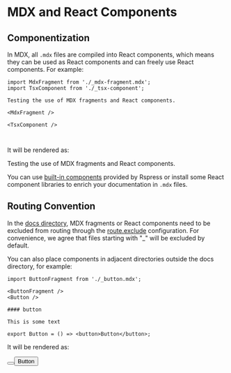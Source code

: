 # MDX and React Components

## Componentization

In MDX, all `.mdx` files are compiled into React components, which means they can be used as React components and can freely use React components. For example:


<Tabs>
<Tab label="docs/index.mdx">

```mdx
import MdxFragment from './_mdx-fragment.mdx';
import TsxComponent from './_tsx-component';

Testing the use of MDX fragments and React components.

<MdxFragment />

<TsxComponent />
```

</Tab>

<Tab label="docs/_mdx-fragment.mdx">

```mdx file="./_mdx-fragment.mdx"

```

</Tab>

<Tab label="docs/_tsx-component.tsx">

```tsx file="./_tsx-component.tsx"

```

</Tab>

</Tabs>

It will be rendered as:


<div style={{ border: '1px solid #ddd', padding: '10px' }}>
Testing the use of MDX fragments and React components.

<MdxFragment />

<TsxComponent />
</div>

You can use [built-in components](/guide/default-theme/components) provided by Rspress or install some React component libraries to enrich your documentation in `.mdx` files.

## Routing Convention

In the [docs directory](/api/config/config-basic#root), MDX fragments or React components need to be excluded from routing through the [route.exclude](/api/config/config-basic#routeexclude) configuration. For convenience, we agree that files starting with "\_" will be excluded by default.

You can also place components in adjacent directories outside the docs directory, for example:

<Tabs>
<Tab label="docsite/docs/index.mdx">

```mdx
import ButtonFragment from './_button.mdx';

<ButtonFragment />
<Button />
```

</Tab>
<Tab label="docsite/docs/_button.mdx">

```mdx
#### button

This is some text
```

</Tab>
<Tab label="docsite/components/button.tsx">

```tsx
export Button = () => <button>Button</button>;
```

</Tab>
</Tabs>

It will be rendered as:

<div style={{ border: '1px solid #ddd', padding: '10px' }}>


<Button />
<button>Button</button>

</div>
